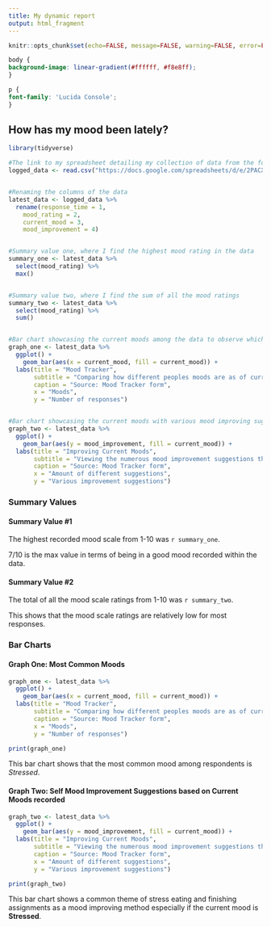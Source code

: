 ```yaml
---
title: My dynamic report
output: html_fragment
---
```


```r
knitr::opts_chunk$set(echo=FALSE, message=FALSE, warning=FALSE, error=FALSE)

```

```css

body {
background-image: linear-gradient(#ffffff, #f8e8ff);
}

p {
font-family: 'Lucida Console';
}

```

## How has my mood been lately?


```r
library(tidyverse)

#The link to my spreadsheet detailing my collection of data from the form
logged_data <- read.csv("https://docs.google.com/spreadsheets/d/e/2PACX-1vQ9gAgH-hQJyxJVLKnIGTqyKzeH8vguUh34yd3g5fnoiL1f6-zL6Orf8JO6KfDNIF1JPQYvKm467TqS/pub?output=csv")


#Renaming the columns of the data 
latest_data <- logged_data %>%
  rename(response_time = 1,
    mood_rating = 2,
    current_mood = 3,
    mood_improvement = 4)


#Summary value one, where I find the highest mood rating in the data
summary_one <- latest_data %>% 
  select(mood_rating) %>% 
  max()


#Summary value two, where I find the sum of all the mood ratings 
summary_two <- latest_data %>% 
  select(mood_rating) %>% 
  sum()


#Bar chart showcasing the current moods among the data to observe which mood is the most apparent
graph_one <- latest_data %>% 
  ggplot() +
    geom_bar(aes(x = current_mood, fill = current_mood)) +
  labs(title = "Mood Tracker",
       subtitle = "Comparing how different peoples moods are as of current time of filling out the Google form",
       caption = "Source: Mood Tracker form",
       x = "Moods",
       y = "Number of responses")


#Bar chart showcasing the current moods with various mood improving suggestions
graph_two <- latest_data %>% 
  ggplot() +
    geom_bar(aes(y = mood_improvement, fill = current_mood)) +
  labs(title = "Improving Current Moods",
       subtitle = "Viewing the numerous mood improvement suggestions that correlate to respondents current mood",
       caption = "Source: Mood Tracker form",
       x = "Amount of different suggestions",
       y = "Various improvement suggestions")

```

### Summary Values

#### Summary Value #1 
The highest recorded mood scale from 1-10 was `r summary_one`.


7/10 is the max value in terms of being in a good mood recorded within the data.

#### Summary Value #2 

The total of all the mood scale ratings from 1-10 was `r summary_two`.


This shows that the mood scale ratings are relatively low for most responses.

### Bar Charts

#### Graph One: Most Common Moods 

``` r
graph_one <- latest_data %>% 
  ggplot() +
    geom_bar(aes(x = current_mood, fill = current_mood)) +
  labs(title = "Mood Tracker",
       subtitle = "Comparing how different peoples moods are as of current time of filling out the Google form",
       caption = "Source: Mood Tracker form",
       x = "Moods",
       y = "Number of responses")

print(graph_one)
```

This bar chart shows that the most common mood among respondents is *Stressed*.


#### Graph Two: Self Mood Improvement Suggestions based on Current Moods recorded 

``` r
graph_two <- latest_data %>% 
  ggplot() +
    geom_bar(aes(y = mood_improvement, fill = current_mood)) +
  labs(title = "Improving Current Moods",
       subtitle = "Viewing the numerous mood improvement suggestions that correlate to respondents current mood",
       caption = "Source: Mood Tracker form",
       x = "Amount of different suggestions",
       y = "Various improvement suggestions")

print(graph_two)
```

This bar chart shows a common theme of stress eating and finishing assignments as a mood improving method especially if the current mood is **Stressed**.
